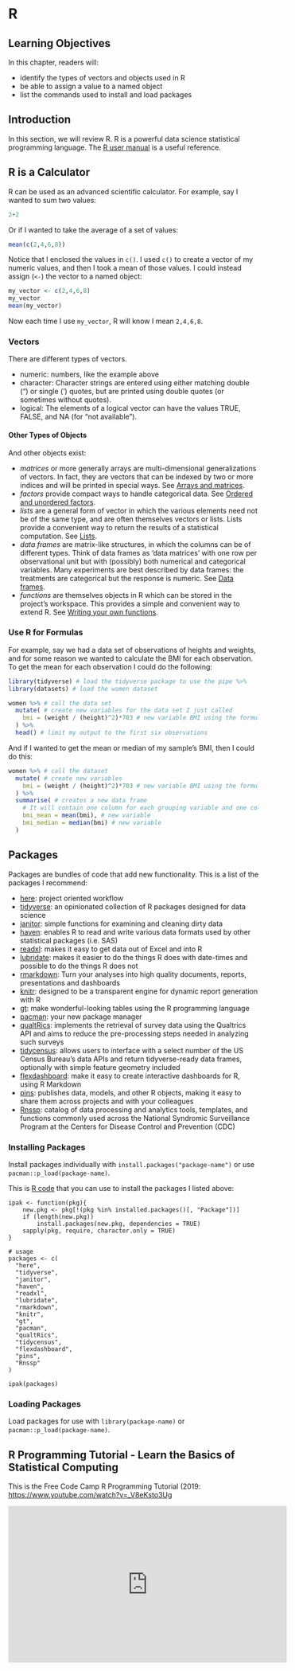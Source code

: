 # R

## Learning Objectives

In this chapter, readers will:

-   identify the types of vectors and objects used in R
-   be able to assign a value to a named object
-   list the commands used to install and load packages

## Introduction

In this section, we will review R. R is a powerful data science statistical programming language. The [R user manual](https://cloud.r-project.org/doc/manuals/r-release/R-intro.html) is a useful reference.

## R is a Calculator

R can be used as an advanced scientific calculator. For example, say I wanted to sum two values:

```r
2+2
```

Or if I wanted to take the average of a set of values:

```r
mean(c(2,4,6,8))
```

Notice that I enclosed the values in `c()`. I used `c()` to create a vector of my numeric values, and then I took a mean of those values. I could instead assign (`<-`) the vector to a named object:

```r
my_vector <- c(2,4,6,8)
my_vector
mean(my_vector)
```

Now each time I use `my_vector`, R will know I mean `2,4,6,8`.

### Vectors

There are different types of vectors.

-   numeric: numbers, like the example above
-   character: Character strings are entered using either matching double (") or single (') quotes, but are printed using double quotes (or sometimes without quotes).
-   logical: The elements of a logical vector can have the values TRUE, FALSE, and NA (for "not available").

#### Other Types of Objects

And other objects exist:

-   *matrices* or more generally arrays are multi-dimensional generalizations of vectors. In fact, they are vectors that can be indexed by two or more indices and will be printed in special ways. See [Arrays and matrices](https://cloud.r-project.org/doc/manuals/r-release/R-intro.html#Arrays-and-matrices).
-   *factors* provide compact ways to handle categorical data. See [Ordered and unordered factors](https://cloud.r-project.org/doc/manuals/r-release/R-intro.html#Factors).
-   *lists* are a general form of vector in which the various elements need not be of the same type, and are often themselves vectors or lists. Lists provide a convenient way to return the results of a statistical computation. See [Lists](https://cloud.r-project.org/doc/manuals/r-release/R-intro.html#Lists).
-   *data frames* are matrix-like structures, in which the columns can be of different types. Think of data frames as 'data matrices' with one row per observational unit but with (possibly) both numerical and categorical variables. Many experiments are best described by data frames: the treatments are categorical but the response is numeric. See [Data frames](https://cloud.r-project.org/doc/manuals/r-release/R-intro.html#Data-frames).
-   *functions* are themselves objects in R which can be stored in the project's workspace. This provides a simple and convenient way to extend R. See [Writing your own functions](https://cloud.r-project.org/doc/manuals/r-release/R-intro.html#Writing-your-own-functions).

### Use R for Formulas

For example, say we had a data set of observations of heights and weights, and for some reason we wanted to calculate the BMI for each observation. To get the mean for each observation I could do the following:

```r
library(tidyverse) # load the tidyverse package to use the pipe %>%
library(datasets) # load the women dataset

women %>% # call the data set
  mutate( # create new variables for the data set I just called
    bmi = (weight / (height)^2)*703 # new variable BMI using the formula for calculating BMI from weight in pounds and height in inches
  ) %>%
  head() # limit my output to the first six observations
```

And if I wanted to get the mean or median of my sample's BMI, then I could do this:

```r
women %>% # call the dataset
  mutate( # create new variables
    bmi = (weight / (height)^2)*703 # new variable BMI using the formula for calculating BMI from weight in pounds and height in inches
  ) %>%
  summarise( # creates a new data frame
    # It will contain one column for each grouping variable and one column for each of the summary statistics that you have specified
    bmi_mean = mean(bmi), # new variable
    bmi_median = median(bmi) # new variable
  )
```

## Packages

Packages are bundles of code that add new functionality. This is a list of the packages I recommend:

-   [here](https://here.r-lib.org/): project oriented workflow
-   [tidyverse](https://www.tidyverse.org/): an opinionated collection of R packages designed for data science
-   [janitor](https://sfirke.github.io/janitor/): simple functions for examining and cleaning dirty data
-   [haven](https://haven.tidyverse.org/): enables R to read and write various data formats used by other statistical packages (i.e. SAS)
-   [readxl](https://readxl.tidyverse.org/): makes it easy to get data out of Excel and into R
-   [lubridate](https://lubridate.tidyverse.org/): makes it easier to do the things R does with date-times and possible to do the things R does not
-   [rmarkdown](https://rmarkdown.rstudio.com/lesson-1.html): Turn your analyses into high quality documents, reports, presentations and dashboards
-   [knitr](https://yihui.org/knitr/): designed to be a transparent engine for dynamic report generation with R
-   [gt](https://gt.rstudio.com/): make wonderful-looking tables using the R programming language
-   [pacman](https://github.com/trinker/pacman): your new package manager
-   [qualtRics](https://docs.ropensci.org/qualtRics/): implements the retrieval of survey data using the Qualtrics API and aims to reduce the pre-processing steps needed in analyzing such surveys
-   [tidycensus](https://walker-data.com/tidycensus/): allows users to interface with a select number of the US Census Bureau's data APIs and return tidyverse-ready data frames, optionally with simple feature geometry included
-   [flexdashboard](https://pkgs.rstudio.com/flexdashboard/): make it easy to create interactive dashboards for R, using R Markdown
-   [pins](https://pins.rstudio.com/): publishes data, models, and other R objects, making it easy to share them across projects and with your colleagues
-   [Rnssp](https://cdcgov.github.io/Rnssp/): catalog of data processing and analytics tools, templates, and functions commonly used across the National Syndromic Surveillance Program at the Centers for Disease Control and Prevention (CDC)

### Installing Packages

Install packages individually with `install.packages("package-name")` or use `pacman::p_load(package-name)`.

This is [R code](https://gist.github.com/stevenworthington/3178163) that you can use to install the packages I listed above:

    ipak <- function(pkg){
        new.pkg <- pkg[!(pkg %in% installed.packages()[, "Package"])]
        if (length(new.pkg)) 
            install.packages(new.pkg, dependencies = TRUE)
        sapply(pkg, require, character.only = TRUE)
    }

    # usage
    packages <- c(
      "here",
      "tidyverse",
      "janitor",
      "haven",
      "readxl",
      "lubridate",
      "rmarkdown",
      "knitr",
      "gt",
      "pacman",
      "qualtRics",
      "tidycensus",
      "flexdashboard",
      "pins",
      "Rnssp"
    )

    ipak(packages)

### Loading Packages

Load packages for use with `library(package-name)` or `pacman::p_load(package-name)`.

## R Programming Tutorial - Learn the Basics of Statistical Computing

This is the Free Code Camp R Programming Tutorial (2019: <https://www.youtube.com/watch?v=_V8eKsto3Ug>

<iframe width="560" height="315" src="https://www.youtube.com/embed/_V8eKsto3Ug" title="YouTube video player" frameborder="0" allow="accelerometer; autoplay; clipboard-write; encrypted-media; gyroscope; picture-in-picture" allowfullscreen>

</iframe>
